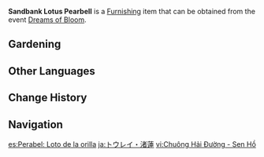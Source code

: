 {{Furnishing Infobox
|id             = 373805
|image          = Item Sandbank Lotus Pearbell.png
|category       = Dreambloom
|quality        = 3
|description    = A pearbell with a flower that is almost purple. It resembles lotus species that grow besides ponds quite closely... Until you realize that it won't produce any [[Lotus Head]]s.
|source1        = [[Dreams of Bloom]]
|event          = Dreams of Bloom
}}
'''Sandbank Lotus Pearbell''' is a [[Furnishing]] item that can be obtained from the event [[Dreams of Bloom]].
==Gardening==
{{Recipe
|type = Luxuriant Glebe
|time = 10min
|Dreambloom: Pearbell Seed = 1
|sort = Dreambloom: Pearbell Seed
}}

==Other Languages==
{{Other Languages
|en      = Sandbank Lotus Pearbell
|zhs     = 棠铃・渚莲
|zhs_rm  = Táng Líng - Zhǔlián
|zht     = 棠鈴・渚蓮
|zht_rm  = Táng Líng - Zhǔlián
|zh_tl   = 
|ja      = トウレイ・渚蓮
|ja_rm   = Tourei - Shoren{{Assumed}}
|ja_tl   = 
|ko      = 방울꽃・수련
|ko_rm   = Bang'ul-kkot - Suryeon
|ko_tl   = [https://www.wikidata.org/wiki/Q6815582 Strobilanthes Oligantha] - Water Lily
|es      = Perabel: Loto de la orilla
|es_tl   = Pearbell: Shore Lotus
|fr      = Cloche poire «&nbsp;Lotus du rivage&nbsp;»
|fr_tl   = Pearbell "Shore Lotus"
|ru      = Грушанка: Прибрежный лотос
|ru_tl   = {{w|Pyrola}}: Coastal Lotus
|th      = Pearbell - ดอกบัวริมสระ
|th_rm   = 
|th_tl   = 
|vi      = Chuông Hải Đường - Sen Hồ
|vi_tl   = 
|de      = Sandbank-Lotos-Birnenglocke
|de_tl   = Sandbank Lotus Pearbell
|id      = Sandbank Lotus Pearbell
|pt      = Lírio-do-vale Lótus Suculenta
|pt_tl   = 
|tr      = Kumluk Nilüfer Ahlatincisi
|tr_tl   = 
|it      = Peronia loto di sabbia
|it_tl   = 
}}

==Change History==
{{Change History|2.2}}

==Navigation==
{{Furnishing Navbox/Subsystems|curio}}

[[es:Perabel: Loto de la orilla]]
[[ja:トウレイ・渚蓮]]
[[vi:Chuông Hải Đường - Sen Hồ]]